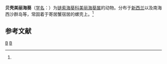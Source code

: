 {{Speciesbox
| taxon = Calliactis conchicola
| binomial_authority = (Parry, 1952)<ref name='id9801'>{{cite web| url =http://www.bioinfo.cn/db05/BjdwSpecies.php?action=view&id=9801| title =贝壳美丽海葵| work =《中国动物物种编目数据库》| publisher =中国科学院微生物研究所| author =中国科学院动物研究所| accessdate =2009-04-16| deadurl =yes| archiveurl =https://web.archive.org/web/20160305003508/http://www.bioinfo.cn/db05/BjdwSpecies.php?action=view&id=9801| archivedate =2016-03-05}}</ref>
}}

'''贝壳美丽海葵'''（[[学名|学名]]：{{lang|la|''Calliactis conchicola''}}）为[[链索海葵科|链索海葵科]][[美丽海葵属|美丽海葵属]]的动物。分布于[[新西兰|新西兰]]以及南海西沙群岛等，常固着于寄居蟹宿居的螺壳上。<ref name='id9801'/>

== 参考文献 ==
{{reflist}}

{{taxonbar}}
[[Category:_1952年描述的动物|B]]
[[Category:美丽海葵属|B]]